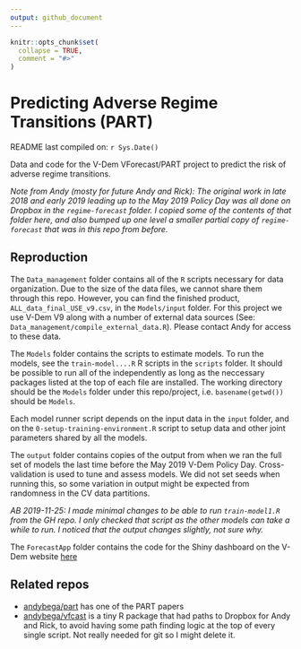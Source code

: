 ```yaml
---
output: github_document
---
```


<!-- README.md is generated from README.Rmd. Please edit that file -->

```r
knitr::opts_chunk$set(
  collapse = TRUE,
  comment = "#>"
)
```

# Predicting Adverse Regime Transitions (PART)

README last compiled on: `r Sys.Date()`

Data and code for the V-Dem VForecast/PART project to predict the risk of adverse regime transitions.

*Note from Andy (mosty for future Andy and Rick): The original work in late 2018 and early 2019 leading up to the May 2019 Policy Day was all done on Dropbox in the `regime-forecast` folder. I copied some of the contents of that folder here, and also bumped up one level a smaller partial copy of `regime-forecast` that was in this repo from before.*

## Reproduction

The `Data_management` folder contains all of the `R` scripts necessary for data organization. Due to the size of the data files, we cannot share them through this repo. However, you can find the finished product, `ALL_data_final_USE_v9.csv`, in the `Models/input` folder. For this project we use V-Dem V9 along with a number of external data sources (See: `Data_management/compile_external_data.R`). Please contact Andy for access to these data.   

The `Models` folder contains the scripts to estimate models. To run the models, see the `train-model....R` R scripts in the `scripts` folder. It should be possible to run all of the independently as long as the neccessary packages listed at the top of each file are installed. The working directory should be the `Models` folder under this repo/project, i.e. `basename(getwd())` should be `Models`. 

Each model runner script depends on the input data in the `input` folder, and on the `0-setup-training-environment.R` script to setup data and other joint parameters shared by all the models. 

The `output` folder contains copies of the output from when we ran the full set of models the last time before the May 2019 V-Dem Policy Day. Cross-validation is used to tune and assess models. We did not set seeds when running this, so some variation in output might be expected from randomness in the CV data partitions. 

*AB 2019-11-25: I made minimal changes to be able to run `train-model1.R` from the GH repo. I only checked that script as the other models can take a while to run. I noticed that the output changes slightly, not sure why.*

The `ForecastApp` folder contains the code for the Shiny dashboard on the V-Dem website [here](https://www.v-dem.net/en/analysis/Forecast)

## Related repos

- [andybega/part](https://github.com/andybega/part) has one of the PART papers
- [andybega/vfcast](https://github.com/andybega/vfcast) is a tiny R package that had paths to Dropbox for Andy and Rick, to avoid having some path finding logic at the top of every single script. Not really needed for git so I might delete it. 

<!-- ## Copy of Dropbox README -->

<!-- Below is a copy of the README.Rmd file that is on Dropbox. It has fit summaries and stuff like that.  -->

<!-- ```{r setup, include=FALSE} -->
<!-- knitr::opts_chunk$set(echo = FALSE, warning = FALSE, message = FALSE) -->

<!-- library("dplyr") -->
<!-- library("readr") -->
<!-- library("purrr") -->
<!-- library("readr") -->
<!-- library("tidyr") -->
<!-- library("dplyr") -->

<!-- all_perf <- dir("output/performance",  -->
<!--                 pattern = "mdl[0-9]+[a-z-]+performance.csv",  -->
<!--                 full.names = TRUE) %>% -->
<!--   # so that dfr id is not just index -->
<!--   setNames(., .) %>% -->
<!--   map_dfr(., read_csv, col_types = cols( -->
<!--     model = col_character(), -->
<!--     set = col_character(), -->
<!--     measure = col_character(), -->
<!--     value = col_double()), -->
<!--     .id = "file_path") %>% -->
<!--   # add file mod time so we know when model was trained -->
<!--   mutate(trained_on = map_chr(file_path, function(x) { -->
<!--     out <- file.info(x)[["mtime"]] -->
<!--     as.character(as.Date(out)) -->
<!--   })) %>% -->
<!--   mutate(name = case_when( -->
<!--     model=="mdl1" ~ "Lagged RoW logistic regression", -->
<!--     model=="mdl2" ~ "Small feature set logistic regression", -->
<!--     model=="mdl3" ~ "Elastic net logistic regression", -->
<!--     model=="mdl4" ~ "Random forest", -->
<!--     model=="mdl5" ~ "XGBoost", -->
<!--     model=="mdl6" ~ "Ensemble", -->
<!--     TRUE ~ "fill me in" -->
<!--   )) %>% -->
<!--   select(-file_path) -->
<!-- ``` -->

<!-- #### Summary performance -->

<!-- Cross-validation performance: -->

<!-- ```{r} -->
<!-- cv_perf <- all_perf %>% -->
<!--   filter(set=="CV") %>% -->
<!--   spread(measure, value) %>% -->
<!--   arrange(model) %>% -->
<!--   select(name, model, Brier, AUC_ROC, AUC_PR, Kappa, trained_on)#, everything()) ## Accuracy,  -->
<!-- cv_perf %>% -->
<!--   knitr::kable(digits = 2) -->
<!-- ``` -->


<!-- Test forecast performance -->

<!-- ```{r} -->
<!-- test_perf <- all_perf %>% -->
<!--   filter(set=="test forecasts") %>% -->
<!--   spread(measure, value) %>% -->
<!--   arrange(model) %>% -->
<!--   select(name, model, Brier, AUC_ROC, AUC_PR, Kappa, trained_on)#, everything()) ## Accuracy,  -->
<!-- test_perf %>% -->
<!--   knitr::kable(digits = 2) -->
<!-- ``` -->


<!-- #### Definitions -->

<!-- * **Brier --** The mean squared difference between the predicted probability and the observed outcome.  -->
<!--     + The **lower** the score, the **better** the predictions are **calibrated**.   -->
<!--     \ -->

<!-- * **AUC_ROC --** Area Under the Curve-Receiver Operating Characteristic Curve: The total area under the curve created by plotting the **true positive** rate against the **false positive** rate across the range of **acceptance thresholds** (0, 1).  -->
<!--     + The **higher** the score, the **better**.   -->
<!--     \ -->

<!-- * **AUC_PR --** Area Under the Curve-Precision Recall: The trade-off between precision -- **false positive** rate -- and recall -- **false negative** rate -- across the range of **acceptance thresholds** (0, 1).  -->
<!--     + Better the AUC-ROC when classes are very imbalanced, as is the case in our data. -->
<!--     + The **higher** the score, the **better**.   -->
<!--     \ -->

<!-- * **Kappa --** A metric that compares an observed accuracy with an expected accuracy (random chance). It takes into account agreement with a random classifier. -->
<!--     + The **higher** the score, the **better**. -->
  
<!-- ### Separation plots  -->
<!-- #### Ordered predictions for all country-year obs. (1970-2017) from trained models (5-fold cross-validation) -->
<!-- * **Black line --** The predicted probability for each observation -->
<!-- * **Red lines --** Observations with an ART -->
<!-- * **Beige lines --** Observations without an ART   -->
<!--     \ -->

<!-- #### Rule of Thumb: More red to the right, the better -->





<!-- ```{r, results='asis'} -->
<!-- plots <- dir("output/figures", pattern = "sepplot_RM", full.names = TRUE) -->
<!-- mdl_no <- stringr::str_extract(plots, "[0-9]") %>% as.integer() -->
<!-- for (i in seq_along(plots)) { -->
<!--   cat(sprintf("\n**Model %s**\n\n", mdl_no[i])) -->
<!--   cat(sprintf("![](%s)\n", plots[i])) -->
<!-- } -->
<!-- ``` -->

